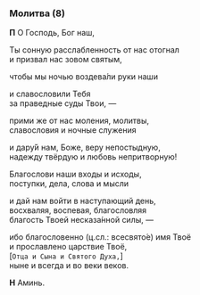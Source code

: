### Молитва (8)

**П** О Господь, Бог наш,

Ты сонную расслабленность от нас отогнал  
и призвал нас зовом святым,

чтобы мы ночью воздева́ли руки наши

и славословили Тебя  
за праведные суды Твои, —

прими же от нас моления, молитвы,  
славословия и ночные служения

и дару́й нам, Боже, веру непостыдную,  
надежду твёрдую и любовь непритворную!

Благослови наши входы и исходы,  
поступки, дела, слова и мысли

и дай нам войти в наступающий день,  
восхваляя, воспевая, благословляя  
благость Твоей несказа́нной силы, —

ибо благословенно (<R>ц.сл.:</R> всесвято́е) имя Твоё  
и прославлено царствие Твоё,  
<R>[</R>`Отца и Сына и Святого Духа,`<R>]</R>  
ныне и всегда и во веки веков.

**Н** Аминь.
